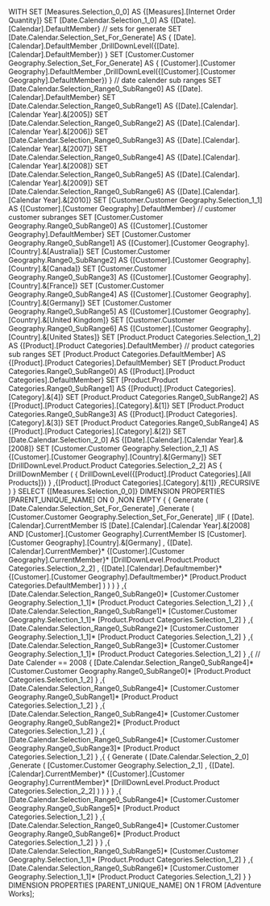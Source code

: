 WITH 
  SET [Measures.Selection_0_0] AS 
    {[Measures].[Internet Order Quantity]} 
  SET [Date.Calendar.Selection_1_0] AS 
    {[Date].[Calendar].DefaultMember} 
  // sets for generate
  SET [Date.Calendar.Selection_Set_For_Generate] AS 
    {
      [Date].[Calendar].DefaultMember
     ,DrillDownLevel({[Date].[Calendar].DefaultMember})
    } 
  SET [Customer.Customer Geography.Selection_Set_For_Generate] AS 
    {
      [Customer].[Customer Geography].DefaultMember
     ,DrillDownLevel({[Customer].[Customer Geography].DefaultMember})
    } 
  // date calender sub ranges
  SET [Date.Calendar.Selection_Range0_SubRange0] AS 
    {[Date].[Calendar].DefaultMember} 
  SET [Date.Calendar.Selection_Range0_SubRange1] AS 
    {[Date].[Calendar].[Calendar Year].&[2005]} 
  SET [Date.Calendar.Selection_Range0_SubRange2] AS 
    {[Date].[Calendar].[Calendar Year].&[2006]} 
  SET [Date.Calendar.Selection_Range0_SubRange3] AS 
    {[Date].[Calendar].[Calendar Year].&[2007]} 
  SET [Date.Calendar.Selection_Range0_SubRange4] AS 
    {[Date].[Calendar].[Calendar Year].&[2008]} 
  SET [Date.Calendar.Selection_Range0_SubRange5] AS 
    {[Date].[Calendar].[Calendar Year].&[2009]} 
  SET [Date.Calendar.Selection_Range0_SubRange6] AS 
    {[Date].[Calendar].[Calendar Year].&[2010]} 
  SET [Customer.Customer Geography.Selection_1_1] AS 
    {[Customer].[Customer Geography].DefaultMember} 
  // customer customer subranges
  SET [Customer.Customer Geography.Range0_SubRange0] AS 
    {[Customer].[Customer Geography].DefaultMember} 
  SET [Customer.Customer Geography.Range0_SubRange1] AS 
    {[Customer].[Customer Geography].[Country].&[Australia]} 
  SET [Customer.Customer Geography.Range0_SubRange2] AS 
    {[Customer].[Customer Geography].[Country].&[Canada]} 
  SET [Customer.Customer Geography.Range0_SubRange3] AS 
    {[Customer].[Customer Geography].[Country].&[France]} 
  SET [Customer.Customer Geography.Range0_SubRange4] AS 
    {[Customer].[Customer Geography].[Country].&[Germany]} 
  SET [Customer.Customer Geography.Range0_SubRange5] AS 
    {[Customer].[Customer Geography].[Country].&[United Kingdom]} 
  SET [Customer.Customer Geography.Range0_SubRange6] AS 
    {[Customer].[Customer Geography].[Country].&[United States]} 
  SET [Product.Product Categories.Selection_1_2] AS 
    {[Product].[Product Categories].DefaultMember} 
  // product categories sub ranges
  SET [Product.Product Categories.DefaultMember] AS 
    {[Product].[Product Categories].DefaultMember} 
  SET [Product.Product Categories.Range0_SubRange0] AS 
    {[Product].[Product Categories].DefaultMember} 
  SET [Product.Product Categories.Range0_SubRange1] AS 
    {[Product].[Product Categories].[Category].&[4]} 
  SET [Product.Product Categories.Range0_SubRange2] AS 
    {[Product].[Product Categories].[Category].&[1]} 
  SET [Product.Product Categories.Range0_SubRange3] AS 
    {[Product].[Product Categories].[Category].&[3]} 
  SET [Product.Product Categories.Range0_SubRange4] AS 
    {[Product].[Product Categories].[Category].&[2]} 
  SET [Date.Calendar.Selection_2_0] AS 
    {[Date].[Calendar].[Calendar Year].&[2008]} 
  SET [Customer.Customer Geography.Selection_2_1] AS 
    {[Customer].[Customer Geography].[Country].&[Germany]} 
  SET [DrillDownLevel.Product.Product Categories.Selection_2_2] AS 
    {
      DrillDownMember
      (
        {
          DrillDownLevel({[Product].[Product Categories].[All Products]})
        }
       ,{[Product].[Product Categories].[Category].&[1]}
       ,RECURSIVE
      )
    } 
SELECT 
  {[Measures.Selection_0_0]}
  DIMENSION PROPERTIES [PARENT_UNIQUE_NAME]  ON 0
 ,NON EMPTY 
    {
      {
        Generate
        (
          [Date.Calendar.Selection_Set_For_Generate]
         ,Generate
          (
            [Customer.Customer Geography.Selection_Set_For_Generate]
           ,IIF
            (
                  [Date].[Calendar].CurrentMember
                IS 
                  [Date].[Calendar].[Calendar Year].&[2008]
              AND 
                  [Customer].[Customer Geography].CurrentMember
                IS 
                  [Customer].[Customer Geography].[Country].&[Germany]
             ,
                {[Date].[Calendar].CurrentMember}*
                {[Customer].[Customer Geography].CurrentMember}*
                [DrillDownLevel.Product.Product Categories.Selection_2_2]
             ,
                {[Date].[Calendar].Defaultmember}*
                {[Customer].[Customer Geography].Defaultmember}*
                [Product.Product Categories.DefaultMember]
            )
          )
        )
      }
     ,{
          [Date.Calendar.Selection_Range0_SubRange0]*
          [Customer.Customer Geography.Selection_1_1]*
          [Product.Product Categories.Selection_1_2]
      }
     ,{
          [Date.Calendar.Selection_Range0_SubRange1]*
          [Customer.Customer Geography.Selection_1_1]*
          [Product.Product Categories.Selection_1_2]
      }
     ,{
          [Date.Calendar.Selection_Range0_SubRange2]*
          [Customer.Customer Geography.Selection_1_1]*
          [Product.Product Categories.Selection_1_2]
      }
     ,{
          [Date.Calendar.Selection_Range0_SubRange3]*
          [Customer.Customer Geography.Selection_1_1]*
          [Product.Product Categories.Selection_1_2]
      }
     ,{
        // Date Calender == 2008
        {
            [Date.Calendar.Selection_Range0_SubRange4]*
            [Customer.Customer Geography.Range0_SubRange0]*
            [Product.Product Categories.Selection_1_2]
        }
       ,{
            [Date.Calendar.Selection_Range0_SubRange4]*
            [Customer.Customer Geography.Range0_SubRange1]*
            [Product.Product Categories.Selection_1_2]
        }
       ,{
            [Date.Calendar.Selection_Range0_SubRange4]*
            [Customer.Customer Geography.Range0_SubRange2]*
            [Product.Product Categories.Selection_1_2]
        }
       ,{
            [Date.Calendar.Selection_Range0_SubRange4]*
            [Customer.Customer Geography.Range0_SubRange3]*
            [Product.Product Categories.Selection_1_2]
        }
       ,{
          {
            Generate
            (
              [Date.Calendar.Selection_2_0]
             ,Generate
              (
                [Customer.Customer Geography.Selection_2_1]
               ,
                  {[Date].[Calendar].CurrentMember}*
                  {[Customer].[Customer Geography].CurrentMember}*
                  [DrillDownLevel.Product.Product Categories.Selection_2_2]
              )
            )
          }
        }
       ,{
            [Date.Calendar.Selection_Range0_SubRange4]*
            [Customer.Customer Geography.Range0_SubRange5]*
            [Product.Product Categories.Selection_1_2]
        }
       ,{
            [Date.Calendar.Selection_Range0_SubRange4]*
            [Customer.Customer Geography.Range0_SubRange6]*
            [Product.Product Categories.Selection_1_2]
        }
      }
     ,{
          [Date.Calendar.Selection_Range0_SubRange5]*
          [Customer.Customer Geography.Selection_1_1]*
          [Product.Product Categories.Selection_1_2]
      }
     ,{
          [Date.Calendar.Selection_Range0_SubRange6]*
          [Customer.Customer Geography.Selection_1_1]*
          [Product.Product Categories.Selection_1_2]
      }
    }
  DIMENSION PROPERTIES [PARENT_UNIQUE_NAME]  ON 1
FROM [Adventure Works];